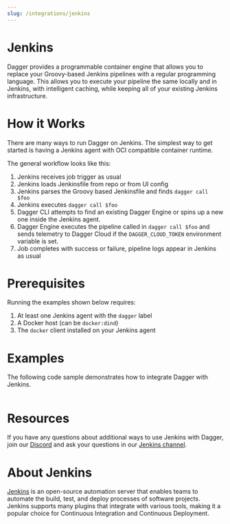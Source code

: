 ```yaml
---
slug: /integrations/jenkins
---
```


# Jenkins

Dagger provides a programmable container engine that allows you to replace your Groovy-based Jenkins pipelines with a regular programming language. This allows you to execute your pipeline the same locally and in Jenkins, with intelligent caching, while keeping all of your existing Jenkins infrastructure.

# How it Works

There are many ways to run Dagger on Jenkins. The simplest way to get started is having a Jenkins agent with OCI compatible container runtime.

The general workflow looks like this:

1. Jenkins receives job trigger as usual
1. Jenkins loads Jenkinsfile from repo or from UI config
1. Jenkins parses the Groovy based Jenkinsfile and finds `dagger call $foo`
1. Jenkins executes `dagger call $foo`
1. Dagger CLI attempts to find an existing Dagger Engine or spins up a new one inside the Jenkins agent.
1. Dagger Engine executes the pipeline called in `dagger call $foo` and sends telemetry to Dagger Cloud if the `DAGGER_CLOUD_TOKEN` environment variable is set.
1. Job completes with success or failure, pipeline logs appear in Jenkins as usual

# Prerequisites

Running the examples shown below requires:

1. At least one Jenkins agent with the `dagger` label
1. A Docker host (can be `docker:dind`)
1. The `docker` client installed on your Jenkins agent

# Examples

The following code sample demonstrates how to integrate Dagger with Jenkins.

```groovy title="Jenkinsfile" file=./snippets/Jenkinsfile
```

# Resources

If you have any questions about additional ways to use Jenkins with Dagger, join our [Discord](https://discord.gg/dagger-io) and ask your questions in our [Jenkins channel](https://discord.com/channels/707636530424053791/1149487212069670974).

# About Jenkins

[Jenkins](https://www.jenkins.io/) is an open-source automation server that enables teams to automate the build, test, and deploy processes of software projects. Jenkins supports many plugins that integrate with various tools, making it a popular choice for Continuous Integration and Continuous Deployment.
